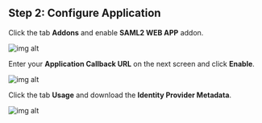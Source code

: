 ## Step 2: Configure Application

Click the tab **Addons** and enable **SAML2 WEB APP** addon.

![img alt](https://cdn.boxyhq.com/docs/sso/providers/auth0/2.png)

Enter your **Application Callback URL** on the next screen and click **Enable**.

<InputWithCopyButton text={spConfig.acsUrl} label='Application Callback URL' />

<AdvancedSPConfigLink />

![img alt](https://cdn.boxyhq.com/docs/sso/providers/auth0/3.png)

Click the tab **Usage** and download the **Identity Provider Metadata**.

![img alt](https://cdn.boxyhq.com/docs/sso/providers/auth0/4.png)

<Footer />
